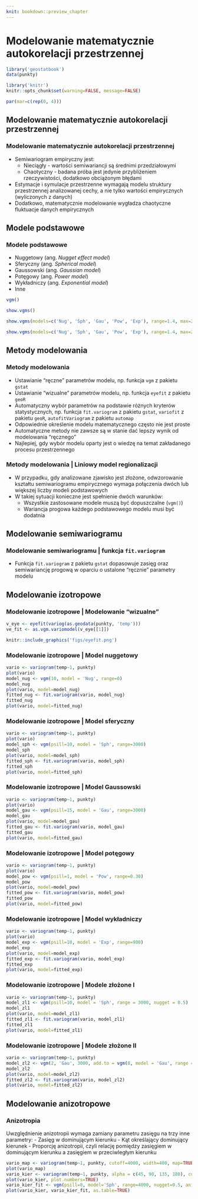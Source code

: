 ```yaml
---
knit: bookdown::preview_chapter
---
```


# Modelowanie matematycznie autokorelacji przestrzennej {#modelowanie-matematycznie-autokorelacji-przestrzennej}

```r
library('geostatbook')
data(punkty)
```

```r
library('knitr')
knitr::opts_chunk$set(warning=FALSE, message=FALSE)
```

```r
par(mar=c(rep(0, 4)))
```

## Modelowanie matematycznie autokorelacji przestrzennej

### Modelowanie matematycznie autokorelacji przestrzennej
- Semiwariogram empiryczny jest:
    - Nieciągły - wartości semiwariancji są średnimi przedziałowymi
    - Chaotyczny - badana próba jest jedynie przybliżeniem rzeczywistości, dodatkowo obciążonym błędami
- Estymacje i symulacje przestrzenne wymagają modelu struktury przestrzennej analizowanej cechy, a nie tylko wartości empirycznych (wyliczonych z danych)
- Dodatkowo, matematycznie modelowanie wygładza chaotyczne fluktuacje danych empirycznych

## Modele podstawowe 

### Modele podstawowe 
- Nuggetowy (ang. *Nugget effect model*)
- Sferyczny (ang. *Spherical model*)
- Gaussowski (ang. *Gaussian model*)
- Potęgowy (ang. *Power model*)
- Wykładniczy (ang. *Exponential model*)
- Inne

```r
vgm()
```

```r
show.vgms()
```

```r
show.vgms(models=c('Nug', 'Sph', 'Gau', 'Pow', 'Exp'), range=1.4, max=2.5)
```

```r
show.vgms(models=c('Nug', 'Sph', 'Gau', 'Pow', 'Exp'), range=1.4, max=2.5, as.groups = TRUE)
```

## Metody modelowania

### Metody modelowania
- Ustawianie "ręczne" parametrów modelu, np. funkcja `vgm` z pakietu `gstat`
- Ustawianie "wizualne" parametrów modelu, np. funkcja `eyefit` z pakietu `geoR`
- Automatyczny wybór parametrów na podstawie różnych kryterów statystycznych, np. funkcja `fit.variogram` z pakietu `gstat`, `variofit` z pakietu `geoR`, `autofitVariogram` z pakietu `automap`
- Odpowiednie określenie modelu matematycznego często nie jest proste
- Automatyczne metody nie zawsze są w stanie dać lepszy wynik od modelowania "ręcznego"
- Najlepiej, gdy wybór modelu oparty jest o wiedzę na temat zakładanego procesu przestrzennego

### Metody modelowania | Liniowy model regionalizacji
- W przypadku, gdy analizowane zjawisko jest złożone, odwzorowanie kształtu semiwariogramu empirycznego wymaga połączenia dwóch lub większej liczby modeli podstawowych
- W takiej sytuacji konieczne jest spełnienie dwóch warunków:
    - Wszystkie zastosowane modele muszą być dopuszczalne (`vgm()`)
    - Wariancja progowa każdego podstawowego modelu musi być dodatnia

## Modelowanie semiwariogramu
### Modelowanie semiwariogramu | funkcja `fit.variogram`
- Funkcja `fit.variogram` z pakietu `gstat` dopasowuje zasięg oraz semiwariancję progową w oparciu o ustalone "ręcznie" parametry modelu

## Modelowanie izotropowe

### Modelowanie izotropowe | Modelowanie "wizualne"

```r
v_eye <- eyefit(variog(as.geodata(punkty, 'temp')))
ve_fit <- as.vgm.variomodel(v_eye[[1]])
```


```r
knitr::include_graphics('figs/eyefit.png')
```

### Modelowanie izotropowe | Model nuggetowy

```r
vario <- variogram(temp~1, punkty)
plot(vario)
model_nug <- vgm(10, model = 'Nug', range=0)
model_nug
plot(vario, model=model_nug)
fitted_nug <- fit.variogram(vario, model_nug)
fitted_nug
plot(vario, model=fitted_nug)
```

### Modelowanie izotropowe | Model sferyczny

```r
vario <- variogram(temp~1, punkty)
plot(vario)
model_sph <- vgm(psill=10, model = 'Sph', range=3000)
model_sph
plot(vario, model=model_sph)
fitted_sph <- fit.variogram(vario, model_sph)
fitted_sph
plot(vario, model=fitted_sph)
```

### Modelowanie izotropowe | Model Gaussowski

```r
vario <- variogram(temp~1, punkty)
plot(vario)
model_gau <- vgm(psill=15, model = 'Gau', range=3000)
model_gau
plot(vario, model=model_gau)
fitted_gau <- fit.variogram(vario, model_gau)
fitted_gau
plot(vario, model=fitted_gau)
```

### Modelowanie izotropowe | Model potęgowy

```r
vario <- variogram(temp~1, punkty)
plot(vario)
model_pow <- vgm(psill=1, model = 'Pow', range=0.30)
model_pow
plot(vario, model=model_pow)
fitted_pow <- fit.variogram(vario, model_pow)
fitted_pow
plot(vario, model=fitted_pow)
```

### Modelowanie izotropowe | Model wykładniczy

```r
vario <- variogram(temp~1, punkty)
plot(vario)
model_exp <- vgm(psill=10, model = 'Exp', range=900)
model_exp
plot(vario, model=model_exp)
fitted_exp <- fit.variogram(vario, model_exp)
fitted_exp
plot(vario, model=fitted_exp)
```

### Modelowanie izotropowe | Modele złożone I

```r
vario <- variogram(temp~1, punkty)
model_zl1 <- vgm(psill=10, model = 'Sph', range = 3000, nugget = 0.5)
model_zl1
plot(vario, model=model_zl1)
fitted_zl1 <- fit.variogram(vario, model_zl1)
fitted_zl1
plot(vario, model=fitted_zl1)
```

### Modelowanie izotropowe | Modele złożone II

```r
vario <- variogram(temp~1, punkty)
model_zl2 <- vgm(2, 'Gau', 3000, add.to = vgm(8, model = 'Gau', range = 2000, nugget = 0.5))
model_zl2
plot(vario, model=model_zl2)
fitted_zl2 <- fit.variogram(vario, model_zl2)
plot(vario, model=fitted_zl2)
```

## Modelowanie anizotropowe

### Anizotropia
Uwzględnienie anizotropii wymaga zamiany parametru zasięgu na trzy inne parametry:
- Zasięg w dominującym kierunku
- Kąt określający dominujący kierunek
- Proporcję anizotropii, czyli relację pomiędzy zasięgiem w dominującym kierunku a zasięgiem w przeciwległym kierunku

```r
vario_map <- variogram(temp~1, punkty, cutoff=4000, width=400, map=TRUE)
plot(vario_map)
vario_kier <- variogram(temp~1, punkty, alpha = c(45, 90, 135, 180), cutoff=4000)
plot(vario_kier, plot.numbers=TRUE)
vario_kier_fit <- vgm(psill=8, model='Sph', range=4000, nugget=0.5, anis = c(45, .4))
plot(vario_kier, vario_kier_fit, as.table=TRUE)
```
